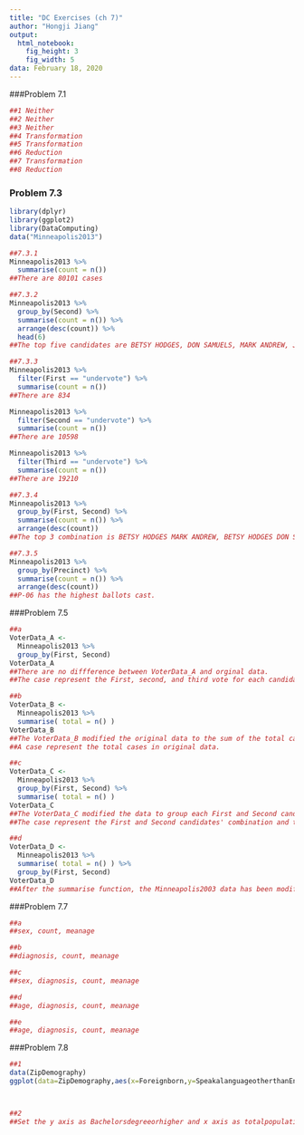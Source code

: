 ```yaml
---
title: "DC Exercises (ch 7)"
author: "Hongji Jiang"
output:
  html_notebook:
    fig_height: 3
    fig_width: 5
data: February 18, 2020
---
```


###Problem 7.1
```r
##1 Neither
##2 Neither
##3 Neither
##4 Transformation
##5 Transformation
##6 Reduction
##7 Transformation
##8 Reduction
```

### Problem 7.3
```r
library(dplyr)
library(ggplot2)
library(DataComputing)
data("Minneapolis2013")

##7.3.1
Minneapolis2013 %>%
  summarise(count = n())
##There are 80101 cases

##7.3.2
Minneapolis2013 %>%
  group_by(Second) %>%
  summarise(count = n()) %>%
  arrange(desc(count)) %>%
  head(6)
##The top five candidates are BETSY HODGES, DON SAMUELS, MARK ANDREW, JACKIE CHERRYHOMES, and BOB FINE.

##7.3.3
Minneapolis2013 %>%
  filter(First == "undervote") %>%
  summarise(count = n())
##There are 834

Minneapolis2013 %>%
  filter(Second == "undervote") %>%
  summarise(count = n())
##There are 10598

Minneapolis2013 %>%
  filter(Third == "undervote") %>%
  summarise(count = n())
##There are 19210

##7.3.4
Minneapolis2013 %>%
  group_by(First, Second) %>%
  summarise(count = n()) %>%
  arrange(desc(count))
##The top 3 combination is BETSY HODGES MARK ANDREW, BETSY HODGES DON SAMUELS , and MARK ANDREW  BETSY HODGES

##7.3.5
Minneapolis2013 %>%
  group_by(Precinct) %>%
  summarise(count = n()) %>%
  arrange(desc(count))
##P-06 has the highest ballots cast.
```


###Problem 7.5
```r
##a
VoterData_A <-
  Minneapolis2013 %>%
  group_by(First, Second)
VoterData_A
##There are no diffference between VoterData_A and orginal data.
##The case represent the First, second, and third vote for each candidate in specific precinct for certain ward.

##b
VoterData_B <-
  Minneapolis2013 %>%
  summarise( total = n() )
VoterData_B
##The VoterData_B modified the original data to the sum of the total cases
##A case represent the total cases in original data.

##c
VoterData_C <-
  Minneapolis2013 %>%
  group_by(First, Second) %>%
  summarise( total = n() )
VoterData_C
##The VoterData_C modified the data to group each First and Second candidate together, and count their ballots
##The case represent the First and Second candidates' combination and their votes(not combination of votes, but the candidates)

##d
VoterData_D <-
  Minneapolis2013 %>%
  summarise( total = n() ) %>%
  group_by(First, Second) 
VoterData_D
##After the summarise function, the Minneapolis2003 data has been modified and there are no First variable in new modified data( which only contain total cases)
```

###Problem 7.7
```r
##a
##sex, count, meanage

##b
##diagnosis, count, meanage

##c
##sex, diagnosis, count, meanage

##d
##age, diagnosis, count, meanage

##e
##age, diagnosis, count, meanage
```

###Problem 7.8
```r
##1
data(ZipDemography)
ggplot(data=ZipDemography,aes(x=Foreignborn,y=SpeakalanguageotherthanEnglishathome5yearsandover))+geom_point()



##2
##Set the y axis as Bachelorsdegreeorhigher and x axis as totalpopulation. Do the linear regression for this model and calculate the fitted line.
```
